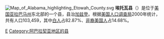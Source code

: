 [[File:Map_of_Alabama_highlighting_Etowah_County.svg|right]]
'''埃托瓦县'''（{{lang-en|Etowah County}}）是位于[[美国|美国]][[亚拉巴马州|亚拉巴马州]]东北部的一个县，县治[[加兹登_(亚拉巴马州)|加兹登]]。根据[[美国人口调查局|美国人口调查局]]2000年统计，共有人口103,459，其中[[白人|白人]]占82.87%、[[非裔美国人|非裔美国人]]占14.68%。

{{埃托瓦縣 (阿拉巴馬州)}}
{{Alabama}}
{{Alabama-stub}}

[[Category:亞拉巴馬州行政區劃|E]]
[[Category:阿巴拉契亚地区的县|Category:阿巴拉契亚地区的县]]